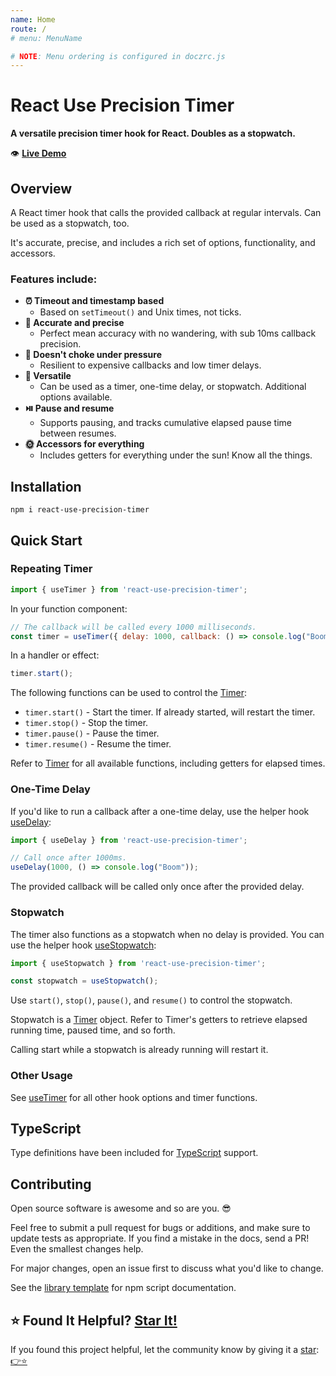 ```yaml
---
name: Home
route: /
# menu: MenuName

# NOTE: Menu ordering is configured in doczrc.js
---
```




<div style={{
	display: 'flex',
	alignItems: 'center',
}}>
  <div>
    <h1>React Use Precision Timer</h1>
  </div>
  <div>
    <a href="https://github.com/devboldly/react-use-precision-timer/" target="_blank" rel="noopener noreferrer">
      <SvgIcon src={githubSvg} size={28} style={{ margin: '0 0 0 20px' }} />
    </a>
  </div>
</div>

**A versatile precision timer hook for React. Doubles as a stopwatch.**

👁️ **[Live Demo](/demo)**

## Overview

A React timer hook that calls the provided callback at regular intervals. Can be used as a stopwatch, too.

It's accurate, precise, and includes a rich set of options, functionality, and accessors.

### Features include:

- **⏰ Timeout and timestamp based**
  - Based on `setTimeout()` and Unix times, not ticks.
- **🎯 Accurate and precise**
  - Perfect mean accuracy with no wandering, with sub 10ms callback precision.
- **💪 Doesn't choke under pressure**
  - Resilient to expensive callbacks and low timer delays.
- **🧰 Versatile**
  - Can be used as a timer, one-time delay, or stopwatch. Additional options available.
- **⏯️ Pause and resume**
  - Supports pausing, and tracks cumulative elapsed pause time between resumes.
- **🌞 Accessors for everything**
  - Includes getters for everything under the sun! Know all the things.

## Installation

```
npm i react-use-precision-timer
```

## Quick Start

### Repeating Timer

```jsx
import { useTimer } from 'react-use-precision-timer';
```

In your function component: 

```jsx
// The callback will be called every 1000 milliseconds.
const timer = useTimer({ delay: 1000, callback: () => console.log("Boom") });
```

In a handler or effect: 

```jsx
timer.start();
```

The following functions can be used to control the [Timer](/useTimer#timer):

- `timer.start()` - Start the timer. If already started, will restart the timer.
- `timer.stop()` - Stop the timer.
- `timer.pause()` - Pause the timer.
- `timer.resume()` - Resume the timer.

Refer to [Timer](/useTimer#timer) for all available functions, including getters for elapsed times.

### One-Time Delay

If you'd like to run a callback after a one-time delay, use the helper hook [useDelay](/useDelay):

```jsx
import { useDelay } from 'react-use-precision-timer';
```

```jsx
// Call once after 1000ms.
useDelay(1000, () => console.log("Boom"));
```

The provided callback will be called only once after the provided delay.

### Stopwatch

The timer also functions as a stopwatch when no delay is provided. You can use the helper hook [useStopwatch](/useStopwatch):

```jsx
import { useStopwatch } from 'react-use-precision-timer';
```

```jsx
const stopwatch = useStopwatch();
```

Use `start()`, `stop()`, `pause()`, and `resume()` to control the stopwatch.

Stopwatch is a [Timer](/useTimer#timer) object. Refer to Timer's getters to retrieve elapsed running time, paused time, and so forth.

Calling start while a stopwatch is already running will restart it.

### Other Usage

See [useTimer](/useTimer) for all other hook options and timer functions.

## TypeScript

Type definitions have been included for [TypeScript](https://www.typescriptlang.org/) support.

## Contributing

Open source software is awesome and so are you. 😎

Feel free to submit a pull request for bugs or additions, and make sure to update tests as appropriate. If you find a mistake in the docs, send a PR! Even the smallest changes help.

For major changes, open an issue first to discuss what you'd like to change.

See the [library template](https://tinyurl.com/ya3k258d) for npm script documentation.

## ⭐ Found It Helpful? [Star It!](https://github.com/devboldly/react-use-precision-timer/stargazers)

If you found this project helpful, let the community know by giving it a [star](https://github.com/devboldly/react-use-precision-timer/stargazers): [👉⭐](https://github.com/devboldly/react-use-precision-timer/stargazers)